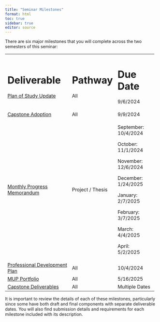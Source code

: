```yaml
---
title: "Seminar Milestones"
format: html
toc: true
sidebar: true
editor: source
---
```


There are six major milestones that you will complete across the two semesters of this seminar:

+---------------------------------------------------------+------------------+----------------------+
| Deliverable                                             | Pathway          | Due Date             |
+=========================================================+==================+======================+
| [Plan of Study Update](01_planofstudy.qmd)              | All              | 9/6/2024             |
+---------------------------------------------------------+------------------+----------------------+
| [Capstone Adoption](02_capstoneadoption.qmd)            | All              | 9/9/2024             |
+---------------------------------------------------------+------------------+----------------------+
| [Monthly Progress Memorandum](03_progressmemo.qmd)      | Project / Thesis | September: 10/4/2024 |
|                                                         |                  |                      |
|                                                         |                  | October: 11/1/2024   |
|                                                         |                  |                      |
|                                                         |                  | November: 12/6/2024  |
|                                                         |                  |                      |
|                                                         |                  | December: 1/24/2025  |
|                                                         |                  |                      |
|                                                         |                  | January: 2/7/2025    |
|                                                         |                  |                      |
|                                                         |                  | February: 3/7/2025   |
|                                                         |                  |                      |
|                                                         |                  | March: 4/4/2025      |
|                                                         |                  |                      |
|                                                         |                  | April: 5/2/2025      |
+---------------------------------------------------------+------------------+----------------------+
| [Professional Development Plan](04_developmentplan.qmd) | All              | 10/4/2024            |
+---------------------------------------------------------+------------------+----------------------+
| [MUP Portfolio](05_portfolioqmd.qmd)                    | All              | 5/16/2025            |
+---------------------------------------------------------+------------------+----------------------+
| [Capstone Deliverables](06_capstone.qmd)                | All              | Multiple Dates                  |
+---------------------------------------------------------+------------------+----------------------+

It is important to review the details of each of these milestones, particularly since some have both draft and final components with separate deliverable dates. You will also find submission details and requirements for each milestone included with its description.
